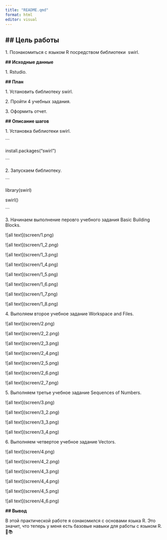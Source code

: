 ```yaml
---
title: "README.qmd"
format: html
editor: visual
---
```


## **\## Цель работы**

1\. Познакомиться с языком R посредством библиотеки  swirl.

**\## Исходные данные**

1\. Rstudio.

**\## План**

1\. Установить библиотеку swirl.

2\. Пройти 4 учебных задания.

3\. Оформить отчет.

**\## Описание шагов**

1\. Установка библиотеки swirl.

\`\`\`

install.packages("swirl")

\`\`\`

2\. Запускаем библиотеку.

\`\`\`

library(swirl)

swirl()

\`\`\`

3\. Начинаем выполнение перовго учебного задания Basic Building Blocks.

\![all text\](screen/1.png)

\![all text\](screen/1_2.png)

\![all text\](screen/1_3.png)

\![all text\](screen/1_4.png)

\![all text\](screen/1_5.png)

\![all text\](screen/1_6.png)

\![all text\](screen/1_7.png)

\![all text\](screen/1_8.png)

4\. Выполяем второе учебное задание Workspace and Files.

\![all text\](screen/2.png)

\![all text\](screen/2_2.png)

\![all text\](screen/2_3.png)

\![all text\](screen/2_4.png)

\![all text\](screen/2_5.png)

\![all text\](screen/2_6.png)

\![all text\](screen/2_7.png)

5\. Выполняем третье учебное задание Sequences of Numbers.

\![all text\](screen/3.png)

\![all text\](screen/3_2.png)

\![all text\](screen/3_3.png)

\![all text\](screen/3_4.png)

6\. Выполняем четвертое учебное задание Vectors.

\![all text\](screen/4.png)

\![all text\](screen/4_2.png)

\![all text\](screen/4_3.png)

\![all text\](screen/4_4.png)

\![all text\](screen/4_5.png)

\![all text\](screen/4_6.png)

**\## Вывод**

В этой практической работе я ознакомился с основами языка R. Это значит, что теперь у меня есть базовые навыки для работы с языком R. 💪📚
